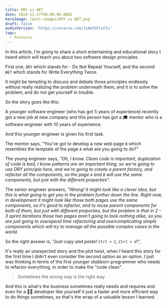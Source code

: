 ```yaml
---
title: DRY vs WET
date: 2024-11-27T00:00:00.000Z
heroImage: /post-images/DRY vs WET.png
draft: false
audioVersion: 'https://vocaroo.com/1i6w5SFLnCti'
tags:
  - Patterns
---
```


In this article, I'm going to share a short entertaining and educational story I heard which will teach you about two software design principles.

First one, `DRY` which stands for - Do Not Repeat Yourself, and the second `WET` which stands for Write Everything Twice.

It might be tempting to discuss and debate those principles endlessly without really realizing the problem underneath them, and it is to solve the problem, and do not get yourself in trouble.

So the story goes like this:

A younger software engineer (who has got 5 years of experience) recently got a new job at new company and this person has got a 🎓 mentor who is a software engineer with 10 years of experience.

And this younger engineer is given his first task.

The mentor says, "You've got to develop a new web page `B` which resembles the template of the page `A` what are you going to do?"

The young engineer says, *"Oh, I know. Clean code is important, duplication of code is bad, I know patterns are an important thing, so we're going to use DRY principle here, and we're going to create a parent factory, and refactor all the components, so the page `A` and `B` will use the same components, but just with the different properties".*

The senior engineer answers, *"Wrong! It might look like a clever idea, but this is what going to get you in the problem further down the line. Right now, in development it might look like those both pages use the same components, so it's good to refactor, and to reuse parent components for both of them, but just with different properties, but the problem is that in 2 - 3 sprint iterations those two pages aren't going to look nothing alike, so you are just going to overspend time refactoring and overcomplicating simple components which will try to manage all the possible complex cases in the world.*

So the right answer is, *"Just copy and paste! `Ctrl + C`, `Ctrl + V`!",*

It's really an unexpected story and the plot twist, when I heard this story for the first time I didn't even consider the second option as an option. I just was thinking in terms of the first younger stubborn programmer who needs to refactor everything, in order to make the "code clean".

> Sometimes the wrong way is the right way

And this is what's the business sometimes really needs and requires and even for a 🧑‍💻 developer like yourself it just a faster and more efficient way to do things sometimes, so that's the wrap of a valuable lesson I learned.
